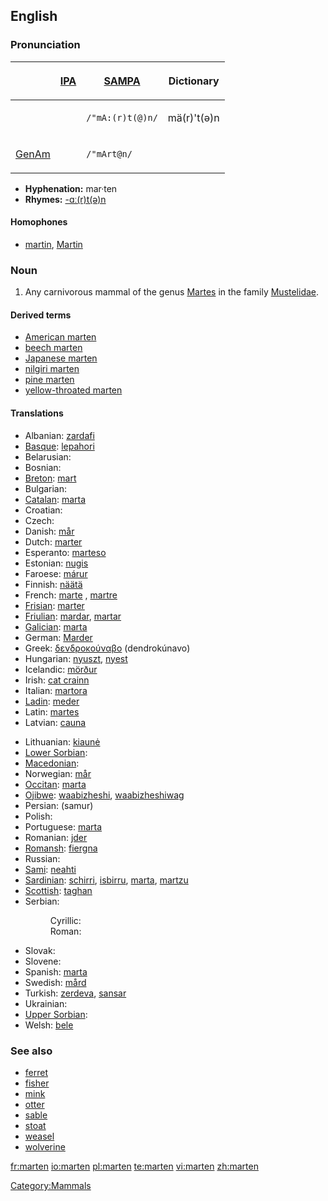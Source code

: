 ==English==
{{wikipedia}}

===Pronunciation===
{| border=1 cellpadding=5
! !! [[w:IPA|IPA]] !! [[w:SAMPA|SAMPA]] !! Dictionary
|-
!
| {{IPAchar|/ˈmɑː(r)t(ə)n/}} || <tt>/"mA:(r)t(@)n/</tt> || mä(r)'t(ə)n
|-
! [[GenAm]]
| {{IPAchar|/ˈmɑrtən/}} || <tt>/"mArt@n/</tt>
|}

* '''Hyphenation:''' mar·ten
* '''Rhymes:''' [[Rhymes:English:-ɑː(r)t(ə)n|-ɑː(r)t(ə)n]]

====Homophones====
* [[martin]], [[Martin]]

===Noun===
{{en-noun}}

# Any carnivorous mammal of the genus [[Martes]] in the family [[Mustelidae]].

====Derived terms====
* [[American marten]]
* [[beech marten]]
* [[Japanese marten]]
* [[nilgiri marten]]
* [[pine marten]]
* [[yellow-throated marten]]

====Translations====
{{trans-top|mammal}}
* Albanian: [[zardafi]]
* [[Basque]]: [[lepahori]]
* Belarusian: {{tr|be|куніца|tr=kunitsa|f}}
* Bosnian: {{t|bs|kuna|f}}
* [[Breton]]: [[mart]]
* Bulgarian: {{t|bg|куна|tr=kuna|f}}
* [[Catalan]]: [[marta]]
* Croatian: {{t|hr|kuna|f}}
* Czech: {{t|cs|kuna|f}}
* Danish: [[mår]]
* Dutch: [[marter]] {{m}}
* Esperanto: [[marteso]]
* Estonian: [[nugis]]
* Faroese: [[márur]]
* Finnish: [[näätä]]
* French: [[marte]] {{f}}, [[martre]] {{f}}
* [[Frisian]]: [[marter]]
* [[Friulian]]: [[mardar]], [[martar]]
* [[Galician]]: [[marta]]
* German: [[Marder]] {{m}}
* Greek: [[δενδροκούναβο]] (dendrokúnavo)
* Hungarian: [[nyuszt]], [[nyest]]
* Icelandic: [[mörður]]
* Irish: [[cat crainn]]
* Italian: [[martora]] {{f}}
* [[Ladin]]: [[meder]]
* Latin: [[martes]] {{f}}
* Latvian: [[cauna]]
{{trans-mid}}
* Lithuanian: [[kiaunė]]
* [[Lower Sorbian]]: {{t|dsb|kuna|f}}
* [[Macedonian]]: {{t|mk|куна|tr=kuna|f}}
* Norwegian: [[mår]]
* [[Occitan]]: [[marta]]
* [[Ojibwe]]: [[waabizheshi]], [[waabizheshiwag]] {{p}}
* Persian: {{FAchar|[[سمور]]}} (samur)
* Polish: {{t|pl|kuna|f}}
* Portuguese: [[marta]]
* Romanian: [[jder]]
* [[Romansh]]: [[fiergna]]
* Russian: {{t|ru|куница|tr=kunítsa|f}}
* [[Sami]]: [[neahti]]
* [[Sardinian]]: [[schirri]], [[isbirru]], [[marta]], [[martzu]]
* [[Scottish]]: [[taghan]]
* Serbian:
*: Cyrillic: {{t|sr|куна|f}}
*: Roman: {{t|sr|kuna|f}} {{t|sr|cibetka|f}}
* Slovak: {{t|sk|kuna|f}}
* Slovene: {{t|sl|kuna|f}}
* Spanish: [[marta]] {{f}}
* Swedish: [[mård]]
* Turkish: [[zerdeva]], [[sansar]]
* Ukrainian: {{t|uk|куниця|tr=kunytsja|f}}
* [[Upper Sorbian]]: {{t|hsb|kuna|f}}
* Welsh: [[bele]]
{{trans-bottom}}

===See also===
* [[ferret]]
* [[fisher]]
* [[mink]]
* [[otter]]
* [[sable]]
* [[stoat]]
* [[weasel]]
* [[wolverine]]

[[Category:Mammals]]

[[fr:marten]]
[[io:marten]]
[[pl:marten]]
[[te:marten]]
[[vi:marten]]
[[zh:marten]]